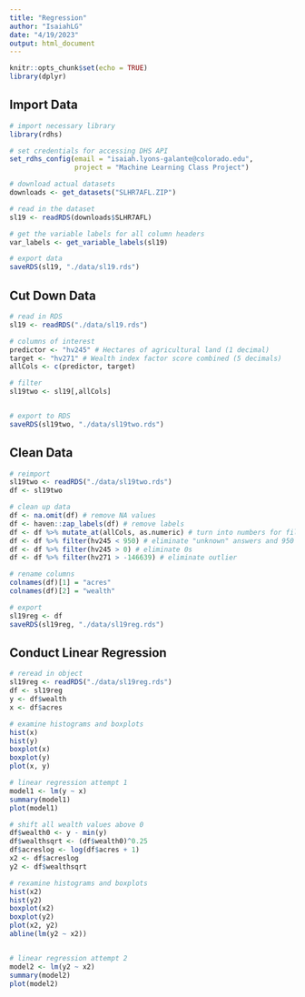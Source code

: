 ```yaml
---
title: "Regression"
author: "IsaiahLG"
date: "4/19/2023"
output: html_document
---
```


```r
knitr::opts_chunk$set(echo = TRUE)
library(dplyr)
```


## Import Data
```r
# import necessary library
library(rdhs)

# set credentials for accessing DHS API
set_rdhs_config(email = "isaiah.lyons-galante@colorado.edu",
                project = "Machine Learning Class Project")

# download actual datasets
downloads <- get_datasets("SLHR7AFL.ZIP")

# read in the dataset
sl19 <- readRDS(downloads$SLHR7AFL)

# get the variable labels for all column headers
var_labels <- get_variable_labels(sl19)

# export data
saveRDS(sl19, "./data/sl19.rds")
```

## Cut Down Data 
```r
# read in RDS
sl19 <- readRDS("./data/sl19.rds")

# columns of interest
predictor <- "hv245" # Hectares of agricultural land (1 decimal)
target <- "hv271" # Wealth index factor score combined (5 decimals)
allCols <- c(predictor, target)

# filter
sl19two <- sl19[,allCols]


# export to RDS
saveRDS(sl19two, "./data/sl19two.rds")
```

## Clean Data
```r
# reimport
sl19two <- readRDS("./data/sl19two.rds")
df <- sl19two

# clean up data
df <- na.omit(df) # remove NA values
df <- haven::zap_labels(df) # remove labels
df <- df %>% mutate_at(allCols, as.numeric) # turn into numbers for filtering
df <- df %>% filter(hv245 < 950) # eliminate "unknown" answers and 950 high point
df <- df %>% filter(hv245 > 0) # eliminate 0s
df <- df %>% filter(hv271 > -146639) # eliminate outlier

# rename columns
colnames(df)[1] = "acres"
colnames(df)[2] = "wealth"

# export
sl19reg <- df
saveRDS(sl19reg, "./data/sl19reg.rds")
```

## Conduct Linear Regression
```r
# reread in object
sl19reg <- readRDS("./data/sl19reg.rds")
df <- sl19reg
y <- df$wealth
x <- df$acres

# examine histograms and boxplots
hist(x)
hist(y)
boxplot(x)
boxplot(y)
plot(x, y)

# linear regression attempt 1
model1 <- lm(y ~ x)
summary(model1)
plot(model1)

# shift all wealth values above 0
df$wealth0 <- y - min(y)
df$wealthsqrt <- (df$wealth0)^0.25
df$acreslog <- log(df$acres + 1)
x2 <- df$acreslog
y2 <- df$wealthsqrt

# rexamine histograms and boxplots
hist(x2)
hist(y2)
boxplot(x2)
boxplot(y2)
plot(x2, y2)
abline(lm(y2 ~ x2))


# linear regression attempt 2
model2 <- lm(y2 ~ x2)
summary(model2)
plot(model2)
```